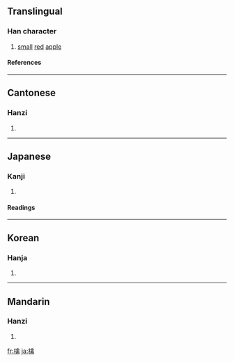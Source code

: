 ==Translingual==
===Han character===
{{Han char|rn=75|rad=木|as=13|sn=17|four=4892<sub>7</sub>|canj=木人卜月 (DOYB)}}
# [[small]] [[red]] [[apple]]
====References====
{{Han ref|kx=0556.250|dkj=15657|dj=0946.020|hdz=21304.020|uh=6A8E|ud=27278|bh=ECFE|bd=60670}}

----
==Cantonese==
===Hanzi===
{{yue-hanzi|jyut=|y=kam4}}
# {{defn|Cantonese}}

----
==Japanese==
===Kanji===
{{ja-kanji|grade=|rs=木13}}
# {{defn|Japanese}} 
====Readings====
{{ja-readings|on=[[ご]] (go), [[きん]] (kin)|kun=}}

----
==Korean==
===Hanja===
{{ko-hanja|hangeul=금|eumhun=|rv=geum|mr=kŭm|y=kum}}
# {{defn|Korean}}

----
==Mandarin==
===Hanzi===
{{cmn-hanzi|pin=[[qín]] ([[qin2]])|wg=ch'in<sup>2</sup>}}
# {{defn|Mandarin}}

[[fr:檎]]
[[ja:檎]]